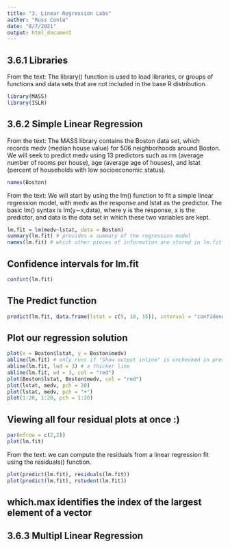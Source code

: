 ```yaml
---
title: "3. Linear Regression Labs"
author: "Russ Conte"
date: "8/7/2021"
output: html_document
---
```


## 3.6.1 Libraries

From the text:
The library() function is used to load libraries, or groups of functions and data sets that are not included in the base R distribution. 

```r
library(MASS)
library(ISLR)

```

## 3.6.2 Simple Linear Regression

From the text:
The MASS library contains the Boston data set, which records medv (median house value) for 506 neighborhoods around Boston. We will seek to predict medv using 13 predictors such as rm (average number of rooms per house), age (average age of houses), and lstat (percent of households with low socioeconomic status).

```r

names(Boston)


```

From the text:
We will start by using the lm() function to fit a simple linear regression
model, with medv as the response and lstat as the predictor. The basic lm() syntax is lm(y∼x,data), where y is the response, x is the predictor, and
data is the data set in which these two variables are kept.

```r

lm.fit = lm(medv~lstat, data = Boston)
summary(lm.fit) # provides a summary of the regression model
names(lm.fit) # which other pieces of information are stored in lm.fit
```

## Confidence intervals for lm.fit

```r
confint(lm.fit)

```

## The Predict function

```r

predict(lm.fit, data.frame(lstat = c(5, 10, 15)), interval = "confidence")

```

## Plot our regression solution

```r

plot(x = Boston$lstat, y = Boston$medv)
abline(lm.fit) # only runs if "Show output inline" is unchecked in preferences for RStudio
abline(lm.fit, lwd = 3) # a thicker line
abline(lm.fit, wd = 3, col = "red")
plot(Boston$lstat, Boston$medv, col = "red")
plot(lstat, medv, pch = 20)
plot(lstat, medv, pch = "+")
plot(1:20, 1:20, pch = 1:20)

```

## Viewing all four residual plots at once :)

```r

par(mfrow = c(2,2))
plot(lm.fit)

```

From the text: we can compute the residuals from a linear regression fit using the residuals() function.

```r

plot(predict(lm.fit), residuals(lm.fit))
plot(predict(lm.fit), rstudent(lm.fit))

```

## which.max identifies the index of the largest element of a vector

## 3.6.3 Multipl Linear Regression


